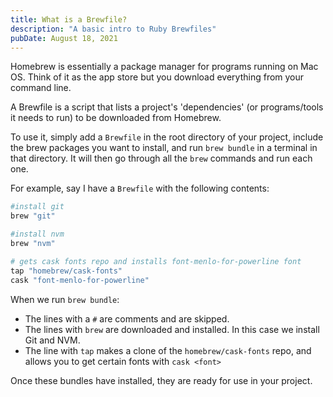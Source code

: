 ```yaml
---
title: What is a Brewfile?
description: "A basic intro to Ruby Brewfiles"
pubDate: August 18, 2021
---
```


Homebrew is essentially a package manager for programs running on Mac OS. Think of it as the app store but you download everything from your command line.

A Brewfile is a script that lists a project's 'dependencies' (or programs/tools it needs to run) to be downloaded from Homebrew.

To use it, simply add a `Brewfile` in the root directory of your project, include the brew packages you want to install, and run `brew bundle` in a terminal in that directory. It will then go through all the `brew` commands and run each one.

For example, say I have a `Brewfile` with the following contents:

```bash
#install git
brew "git"

#install nvm
brew "nvm"

# gets cask fonts repo and installs font-menlo-for-powerline font
tap "homebrew/cask-fonts"
cask "font-menlo-for-powerline"
```

When we run `brew bundle`:

- The lines with a `#` are comments and are skipped.
- The lines with `brew` are downloaded and installed. In this case we install Git and NVM.
- The line with `tap` makes a clone of the `homebrew/cask-fonts` repo, and allows you to get certain fonts with `cask <font>`

Once these bundles have installed, they are ready for use in your project.
